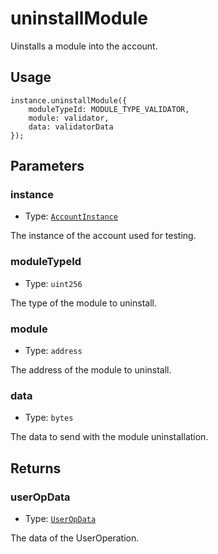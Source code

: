 # uninstallModule

Uinstalls a module into the account.

## Usage

```solidity copy
instance.uninstallModule({
    moduleTypeId: MODULE_TYPE_VALIDATOR,
    module: validator,
    data: validatorData
});
```

## Parameters

### instance

- Type: [`AccountInstance`](/modulekit/glossary/types#accountinstance)

The instance of the account used for testing.

### moduleTypeId

- Type: `uint256`

The type of the module to uninstall.

### module

- Type: `address`

The address of the module to uninstall.

### data

- Type: `bytes`

The data to send with the module uninstallation.

## Returns

### userOpData

- Type: [`UserOpData`](/modulekit/glossary/types#useropdata)

The data of the UserOperation.
